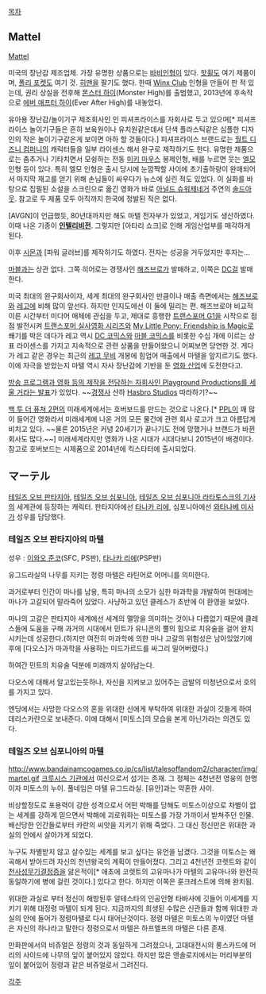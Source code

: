 [[목차]]

== Mattel ==
[http://www.mattel.com Mattel]

미국의 장난감 제조업체. 가장 유명한 상품으로는 [[바비인형]]이 있다. [[핫휠]]도 여기 제품이며, [[폴리 포켓]]도 여기 것. [[히맨]]을 팔기도 했다. 한때 [[Winx Club]] 인형을 만들어 판 적 있는데, 권리 상실을 전후해 [[몬스터 하이]](Monster High)를 출범했고, 2013년에 후속작으로 [[에버 애프터 하이]](Ever After High)를 내놓았다.

유아용 장난감/놀이기구 제조회사인 인 피셔프라이스를 자회사로 두고 있으며[* 피셔프라이스 놀이기구들은 흔히 보육원이나 유치원같은데서 단색 플라스틱같은 심플한 디자인의 작은 놀이기구같은게 보이면 아하 할 것들이다.] 피셔프라이스 브랜드로는 [[월트 디즈니 컴퍼니]]의 캐릭터들을 일부 라이센스 해서 완구로 제작하기도 한다. 유명한 제품으로는 춤추거나 기타치면서 모슁하는 전동 [[미키 마우스]] 봉제인형, 배를 누르면 웃는 [[엘모]] 인형 등이 있다. 특히 엘모 인형은 출시 당시에 눈깜짝할 사이에 초기출하량이 완매되어서 마지막 재고를 얻기 위해 손님들이 싸우다가 뉴스에 실린 적도 있었다. 이 실화를 바탕으로 집필된 소설을 스크린으로 옮긴 영화가 바로 [[아널드 슈워제네거]] 주연의 [[솔드아웃]]. 참고로 두 제품 모두 아직까지 한국에 정발된 적은 없다.

[AVGN]이 언급했듯, 80년대까지만 해도 마텔 전자부가 있었고, 게임기도 생산하였다. 이때 나온 기종이 '''[[인텔리비전]]'''. 그렇지만 [아타리 쇼크]로 인해 게임산업부를 매각하게 된다. 

이후 [[시몬]]과 [파워 글러브]를 제작하기도 하였다. 전자는 성공을 거두었지만 후자는...

[[마블]]과는 상관 없다. 그쪽 히어로는 경쟁사인 [[해즈브로]]가 발매하고, 이쪽은 [[DC]]걸 발매한다.

미국 최대의 완구회사이자, 세계 최대의 완구회사인 만큼이나 매출 측면에서는 [[해즈브로]]와 [[레고]]에 비해 많이 앞선다. 하지만 인지도에선 이 둘에 밀리는 편. 해즈브로야 비교적 이른 시간부터 미디어 매체에 관심을 두고, 제대로 흥행한 [[트랜스포머 G1]]을 시작으로 점점 발전시켜 [[트랜스포머 실사영화 시리즈]]와 [[My Little Pony: Friendship is Magic]]로 쐐기를 박은 데다가 레고 역시 [[DC 코믹스]]와 [[마블 코믹스]]를 비롯한 수십 개에 이르는 상표 라이센스를 가지고 지속적으로 관련 상품을 만들어왔으니 어찌보면 당연한 것. 게다가 레고 같은 경우는 최근의 [[레고 무비]] 개봉에 힘업어 매출에서 마텔을 앞지르기도 했다. 이에 자극을 받았는지 마텔 역시 자사 장난감에 기반을 둔 [http://www.obsnews.co.kr/news/articleView.html?idxno=824849 영화 산업]에 도전한다고.

[http://variety.com/2013/biz/news/mattels-bold-plan-to-take-control-back-from-hollywood-1200795906/ 방송 프로그램과 영화 등의 제작을 전담하는 자회사인 Playground Productions를 세울 거라는 발표]가 있었다. ~~[[해즈브로|경쟁사]] 산하 [[Hasbro Studios]] 따라하기?~~

[[백 투 더 퓨쳐 시리즈|백 투 더 퓨쳐 2편]]의 미래세계에서는 호버보드를 만드는 것으로 나온다.[* [[PPL]]이 꽤 많이 들어간 영화라서 미래세계에 나온 거의 모든 물건에 관련 회사 로고가 크고 아름답게 비치고 있다. ~~물론 2015년은 커녕 20세기가 끝나기도 전에 망했거나 브랜드가 바뀐 회사도 많다.~~] 미래세계라지만 영화가 나온 시대가 시대다보니 2015년이 배경이다. 참고로 호버보드는 시제품으로 2014년에 킥스타터에 출시되었다.

== マーテル ==
[[테일즈 오브 판타지아]], [[테일즈 오브 심포니아]], [[테일즈 오브 심포니아 라타토스크의 기사]]의 세계관에 등장하는 캐릭터.
판타지아에선 [[타나카 리에]], 심포니아에선 [[와타나베 미사]]가 성우를 담당했다.

=== 테일즈 오브 판타지아의 마텔 ===
성우 : [[이와오 준코]](SFC, PS판), [[타나카 리에]](PSP판) 

유그드라실의 나무를 지키는 정령 마텔은 라틴어로 어머니를 의미한다.

과거로부터 인간이 마나를 남용, 특히 마나의 소모가 심한 마과학을 개발하여 현대에는 마나가 고갈되어 말라죽어 있었다. 사냥하고 있던 클레스가 초반에 이 환영을 보았다.

마나의 고갈은 판타지아 세계에선 세계의 멸망을 의미하는 것이나 다름없기 때문에 클레스들에 도움을 구해 과거의 시대에서 민트가 유니콘의 뿔의 힘으로 치유술을 걸어 완치시키는데 성공한다.(하지만 여전히 마과학에 의한 마나 고갈의 위험성은 남아있었기에 후에 [다오스]가 마과학을 사용하는 미드가르드를 싸그리 밀어버렸다.)

하여간 민트의 치유술 덕분에 미래까지 살아남는다.

다오스에 대해서 알고있는듯하나, 자신을 지켜보고 있어주는 금발의 미청년으로서 호의를 가지고 있다.

엔딩에서는 사망한 다오스의 혼을 위대한 신에게 부탁하여 위대한 과실이 깃들게 하여 데리스카란으로 보내준다. 이에 대해서 [미토스]의 모습을 본게 아닌가라는 의견도 있다.


=== 테일즈 오브 심포니아의 마텔 ===
http://www.bandainamcogames.co.jp/cs/list/talesoffandom2/character/img/martel.gif
[[크루시스 기관]]에서 여신으로서 섬기는 존재. 그 정체는 4천년전 영웅의 한명이자 미토스의 누이. 풀네임은 마텔 유그드라실. [유안]과는 약혼한 사이.

비상할정도로 포용력이 강한 성격으로서 어떤 박해를 당해도 미토스이상으로 차별이 없는 세계를 강하게 믿으면서 박해에 괴로워하는 미토스를 가장 가까이서 받쳐주던 인물. 배신당한 인간들로부터 카란의 씨앗을 지키기 위해 죽었다. 그 대신 정신만은 위대한 과실의 안에서 살아가게 되었다.

누구도 차별받지 않고 살수있는 세계를 보고 싶다는 유언을 남겼다. 그것을 미토스는 왜곡해서 받아드려 자신의 천년왕국의 계획이 만들어졌다. 그리고 4천년전 코렛트와 같이 [[천사성무기결정증]]을 앓은적이[* 애초에 코렛트의 고유마나가 마텔의 고유마나와 완전히 동일하기에 병에 걸린 것이다.] 있다고 한다. 하지만 이쪽은 룬크레스트에 의해 완치됨.

위대한 과실로 부터 정신이 해방된후 알테스타의 인공인형 타바사에 깃들어 이세계를 지키기 위해 대정령 마텔이 되게 된다. 지금까지의 희생된 수많은 신관들과 함께 위대한 과실의 안에 들어가 정령마텔로 다시 태어난것이다. 정령 마텔은 미토스의 누이였던 마텔은 자신의 하나라고 말한다 정령으로서 마텔은 하프엘프의 마텔은 다른 존재.

만화판에서의 비쥬얼은 정령의 것과 동일하게 그려졌으나, 고대대전시의 롱스카드에 머리의 사이드에 나무의 잎이 붙어있지 않았다. 하지만 많은 앤솔로지에서는 머리부분의 잎이 붙어있어 정령과 같은 비쥬얼로서 그려진다.

[[각주]]
